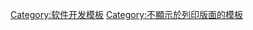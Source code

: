 {{sidebar
|name = 数据转换
|title = {{link-en|数据转换|Data transformation}}/源转换
|headingstyle = background:#E7C6A5; padding:2px
|contentclass = hlist

|heading1 = 概念
|content1 =
*[[元数据]]
*{{link-en|数据映象|Data mapping}}
*{{link-en|数据转换|Data transformation}}
*[[模型驱动架构]]

|heading2 = {{link-en|转换语言|Transformation language|语言}}
|content2 =
*{{link-en|ATLAS转换语言|ATLAS Transformation Language|ATL}}
*[[AWK]]
*{{link-en|MOF模型到文本转换语言|MOF Model to Text Transformation Language|MOFM2T}}
*{{link-en|QVT|QVT}}
*{{link-en|TXL (编程语言)|TXL (programming language)|TXL}}
*{{link-en|XML转换语言|XML transformation language|XML语言}}

|heading3 = <!-- Special-->技术和转换
|content3 =
*[[恒等变换]]
*{{link-en|程式合成|Program synthesis|合成}}
*{{link-en|数据精致化|Refinement (computing)|精致化}}

|heading4 = 应用程序
|content4 =
*[[数据迁移]]
*{{link-en|数据变换|Data conversion}}
*[[ETL]]
*{{link-en|程序变换|Program transformation}}

|heading5 = 应用领域
|content5 =
*[[数据仓库]]
*[[软件工程]]
;[[编程语言|软件语言]]
:[[巨集]]
:[[预处理器|预处理]]
:{{link-en|网页模板系统|Web template system|样板}}

}}<noinclude>
[[Category:软件开发模板]]
[[Category:不顯示於列印版面的模板]]
</noinclude>